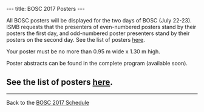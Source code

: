 ---
title: BOSC 2017 Posters
---

All BOSC posters will be displayed for the two days of BOSC (July 22-23).  ISMB requests that the presenters of even-numbered posters stand by their posters the first day, and odd-numbered poster presenters stand by their posters on the second day. See the list of posters [https://www.iscb.org/cms_addon/conferences/ismbeccb2017/posterlist.php?cat=B here].

Your poster must be no more than 0.95 m wide x 1.30 m high.

Poster abstracts can be found in the complete program (available soon).

== See the list of posters [https://www.iscb.org/cms_addon/conferences/ismbeccb2017/posterlist.php?cat=B here]. ==
----
Back to the  [[BOSC 2017 Schedule]]